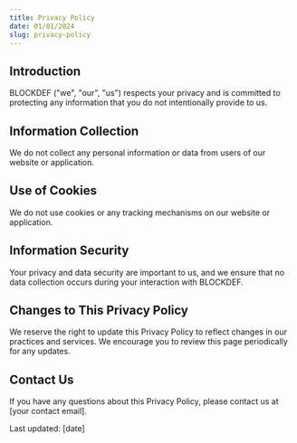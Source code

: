 ```yaml
---
title: Privacy Policy
date: 01/01/2024
slug: privacy-policy
---
```

## Introduction

BLOCKDEF ("we", "our", "us") respects your privacy and is committed to protecting any information that you do not intentionally provide to us.

## Information Collection

We do not collect any personal information or data from users of our website or application.

## Use of Cookies

We do not use cookies or any tracking mechanisms on our website or application.

## Information Security

Your privacy and data security are important to us, and we ensure that no data collection occurs during your interaction with BLOCKDEF.

## Changes to This Privacy Policy

We reserve the right to update this Privacy Policy to reflect changes in our practices and services. We encourage you to review this page periodically for any updates.

## Contact Us

If you have any questions about this Privacy Policy, please contact us at [your contact email].

Last updated: [date]
